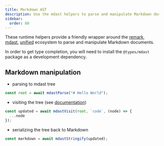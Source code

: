 ```yaml
---
title: Markdown AST
description: Use the mdast helpers to parse and manipulate Markdown documents
sidebar:
  order: 80
---
```



These runtime helpers provide a friendly wrapper around the [remark](https://github.com/remarkjs/remark), [mdast](https://github.com/syntax-tree/mdast), [unified](https://github.com/syntax-tree/unist)
ecosystem to parse and manipulate Markdown documents.

In order to get type completion, you will need to install the `@types/mdast` package as a development dependency.

<PackageManagers pkg="@types/mdast" dev />

## Markdown manipulation

- parsing to mdast tree

```typescript
const root = await mdastParse("# Hello World");
```

- visiting the tree (see [documentation](https://unifiedjs.com/learn/recipe/tree-traversal/pnp))

```typescript
const updated = await mdastVisit(root, `code`, (node) => {
  ...node
});
```

- serializing the tree back to Markdown

```typescript
const markdown = await mdastStringify(updated);
```

